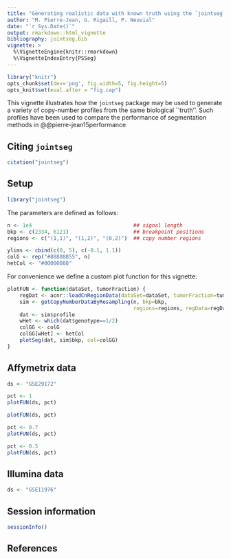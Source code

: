 ```yaml
---
title: "Generating realistic data with known truth using the `jointseg` package"
author: "M. Pierre-Jean, G. Rigaill, P. Neuvial"
date: "`r Sys.Date()`"
output: rmarkdown::html_vignette
bibliography: jointseg.bib
vignette: >
  %\VignetteEngine{knitr::rmarkdown}
  %\VignetteIndexEntry{PSSeg}
---
```


```r
library("knitr")
opts_chunk$set(dev='png', fig.width=5, fig.height=5)
opts_knit$set(eval.after = "fig.cap")
```

This vignette illustrates how the `jointseg` package may be used to generate a variety of copy-number profiles from the same biological ``truth''.  Such profiles have been used to compare the performance of segmentation methods in @@pierre-jean15performance

## Citing `jointseg`

```r
citation("jointseg")
```

## Setup

```r
library("jointseg")
```

The parameters are defined as follows:
```r
n <- 1e4                                 ## signal length
bkp <- c(2334, 6121)                     ## breakpoint positions
regions <- c("(1,1)", "(1,2)", "(0,2)")  ## copy number regions
```

```r
ylims <- cbind(c(0, 5), c(-0.1, 1.1))
colG <- rep("#88888855", n)
hetCol <- "#00000088"
```

For convenience we define a custom plot function for this vignette:
```r
plotFUN <- function(dataSet, tumorFraction) {
    regDat <- acnr::loadCnRegionData(dataSet=dataSet, tumorFraction=tumorFraction)
    sim <- getCopyNumberDataByResampling(n, bkp=bkp,
                                         regions=regions, regData=regDat)
    dat <- sim$profile
    wHet <- which(dat$genotype==1/2)
    colGG <- colG
    colGG[wHet] <- hetCol
    plotSeg(dat, sim$bkp, col=colGG)
}
```


## Affymetrix data

```r
ds <- "GSE29172"
```

```r
pct <- 1
plotFUN(ds, pct)
```

```r
plotFUN(ds, pct)
```

```r
pct <- 0.7
plotFUN(ds, pct)
```

```r
pct <- 0.5
plotFUN(ds, pct)
```

## Illumina data

```r
ds <- "GSE11976"
```


## Session information
```r
sessionInfo()
```


## References
